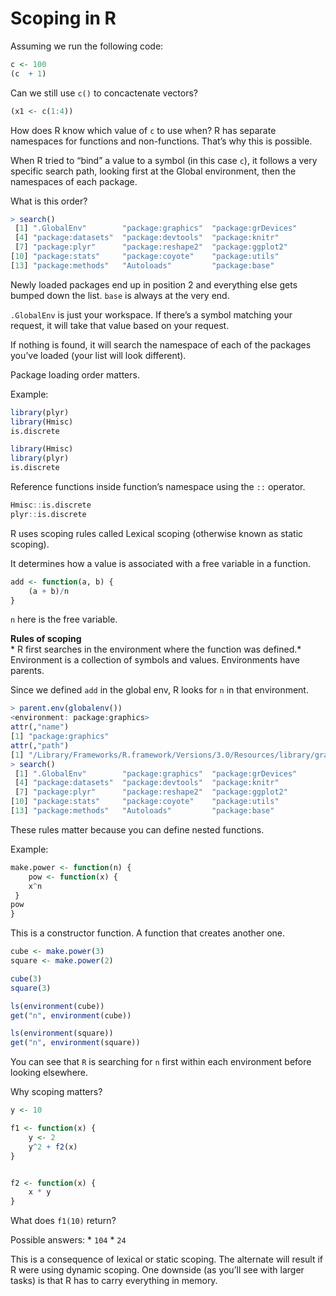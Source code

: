 # Scoping in R

Assuming we run the following code:

```r
c <- 100
(c  + 1)
```

Can we still use `c()` to concactenate vectors?

```r
(x1 <- c(1:4))
```

How does R know which value of `c` to use when? R has separate namespaces for functions and non-functions. That's why this is possible.


When R tried to "bind" a value to a symbol (in this case `c`), it follows a very specific search path, looking first at the Global environment, then the namespaces of each package.

What is this order?

```r
> search()
 [1] ".GlobalEnv"        "package:graphics"  "package:grDevices"
 [4] "package:datasets"  "package:devtools"  "package:knitr"
 [7] "package:plyr"      "package:reshape2"  "package:ggplot2"
[10] "package:stats"     "package:coyote"    "package:utils"
[13] "package:methods"   "Autoloads"         "package:base"
```

Newly loaded packages end up in position 2 and everything else gets bumped down the list. `base` is always at the very end.

`.GlobalEnv` is just your workspace. If there's a symbol matching your request, it will take that value based on your request.

If nothing is found, it will search the namespace of each of the packages you've loaded (your list will look different).

Package loading order matters. 

Example:


```r
library(plyr)
library(Hmisc)
is.discrete
```

```r
library(Hmisc)
library(plyr)
is.discrete
```

Reference functions inside function's namespace using the `::` operator.

```r
Hmisc::is.discrete
plyr::is.discrete
```

R uses scoping rules called Lexical scoping (otherwise known as static scoping).

It determines how a value is associated with a free variable in a function.

```r
add <- function(a, b) {
    (a + b)/n
}
```

`n` here is the free variable.

**Rules of scoping**  
* R first searches in the environment where the function was defined.* Environment is a collection of symbols and values. Environments have parents. 

Since we defined `add` in the global env, R looks for `n` in that environment. 

```r
> parent.env(globalenv())
<environment: package:graphics>
attr(,"name")
[1] "package:graphics"
attr(,"path")
[1] "/Library/Frameworks/R.framework/Versions/3.0/Resources/library/graphics"
> search()
 [1] ".GlobalEnv"        "package:graphics"  "package:grDevices"
 [4] "package:datasets"  "package:devtools"  "package:knitr"
 [7] "package:plyr"      "package:reshape2"  "package:ggplot2"
[10] "package:stats"     "package:coyote"    "package:utils"
[13] "package:methods"   "Autoloads"         "package:base"
````


These rules matter because you can define nested functions. 

Example:


```r
make.power <- function(n) {
    pow <- function(x) {
    x^n
 }
pow
}
```

This is a constructor function. A function that creates another one.

```r
cube <- make.power(3)
square <- make.power(2)
```

```r
cube(3)
square(3)
```

```r
ls(environment(cube))
get("n", environment(cube))
```

```r
ls(environment(square))
get("n", environment(square))
```

You can see that `R` is searching for `n` first within each environment before looking elsewhere.

Why scoping matters?

```r
y <- 10

f1 <- function(x) {
    y <- 2
    y^2 + f2(x)
}


f2 <- function(x) {
    x * y
}
```

What does `f1(10)` return?

Possible answers: 
* `104`
* `24`


This is a consequence of lexical or static scoping. The alternate will result if R were using dynamic scoping. One downside (as you'll see with larger tasks) is that R has to carry everything in memory.

 


